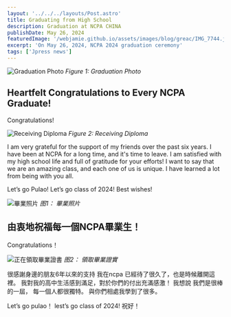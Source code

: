 ```yaml
---
layout: '../../../layouts/Post.astro'
title: Graduating from High School
description: Graduation at NCPA CHINA
publishDate: May 26, 2024
featuredImage: '/webjamie.github.io/assets/images/blog/greac/IMG_7744.jpg'
excerpt: 'On May 26, 2024, NCPA 2024 graduation ceremony'
tags: ['Jpress news']
---
```

 
![Graduation Photo](/webjamie.github.io/assets/images/blog/greac/IMG_7753.JPG)
*Figure 1: Graduation Photo*

## Heartfelt Congratulations to Every NCPA Graduate!

Congratulations!

![Receiving Diploma](/webjamie.github.io/assets/images/blog/greac/IMG_7747.jpg)
*Figure 2: Receiving Diploma*

I am very grateful for the support of my friends over the past six years.
I have been at NCPA for a long time, and it's time to leave.
I am satisfied with my high school life and full of gratitude for your efforts!
I want to say that we are an amazing class, and each one of us is unique. I have learned a lot from being with you all.

Let’s go Pulao! Let’s go class of 2024!
Best wishes!



![畢業照片](/webjamie.github.io/assets/images/blog/greac/IMG_7753.JPG)
*图1： 畢業照片*

## 由衷地祝福每一個NCPA畢業生！

Congratulations！ 

![正在領取畢業證書](/webjamie.github.io/assets/images/blog/greac/IMG_7747.jpg)
*图2： 領取畢業證實*

很感謝身邊的朋友6年以來的支持
我在ncpa 已經待了很久了，也是時候離開這裡。
我對我的高中生活感到滿足，對於你們的付出充滿感激！ 
我想說 我們是很棒的一屆， 每一個人都很獨特。 與你們相處我學到了很多。

Let’s go pulao！ lest’s go class of 2024!
祝好！
